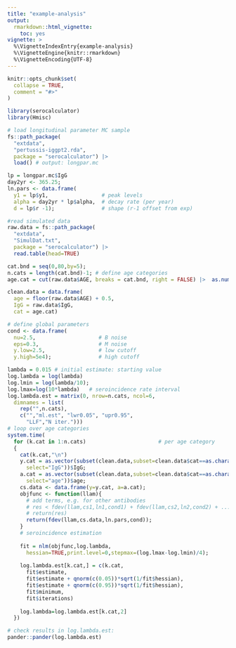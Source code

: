 ```yaml
---
title: "example-analysis"
output: 
  rmarkdown::html_vignette:
    toc: yes
vignette: >
  %\VignetteIndexEntry{example-analysis}
  %\VignetteEngine{knitr::rmarkdown}
  %\VignetteEncoding{UTF-8}
---
```


```r
knitr::opts_chunk$set(
  collapse = TRUE,
  comment = "#>"
)
```

```r
library(serocalculator)
library(Hmisc)
```

```r

# load longitudinal parameter MC sample
fs::path_package(
  "extdata", 
  "pertussis-iggpt2.rda", 
  package = "serocalculator") |> 
  load() # output: longpar.mc

lp = longpar.mc$IgG
day2yr <- 365.25;
ln.pars <- data.frame(
  y1 = lp$y1,                 # peak levels
  alpha = day2yr * lp$alpha,  # decay rate (per year)
  d = lp$r -1);               # shape (r-1 offset from exp)

#read simulated data
raw.data = fs::path_package(
  "extdata", 
  "SimulDat.txt", 
  package = "serocalculator") |> 
  read.table(head=TRUE)

```

```r

cat.bnd = seq(0,80,by=5); 
n.cats = length(cat.bnd)-1; # define age categories
age.cat = cut(raw.data$AGE, breaks = cat.bnd, right = FALSE) |>  as.numeric()

clean.data = data.frame(
  age = floor(raw.data$AGE) + 0.5,
  IgG = raw.data$IgG,
  cat = age.cat)

# define global parameters
cond <- data.frame(
  nu=2.5,                    # B noise
  eps=0.3,                   # M noise
  y.low=2.5,                 # low cutoff
  y.high=5e4);               # high cutoff

lambda = 0.015 # initial estimate: starting value
log.lambda = log(lambda)
log.lmin = log(lambda/10);
log.lmax=log(10*lambda)   # seroincidence rate interval
log.lambda.est = matrix(0, nrow=n.cats, ncol=6,
  dimnames = list(
    rep("",n.cats),
    c("","ml.est", "lwr0.05", "upr0.95",
      "LLF","N iter.")))
# loop over age categories
system.time(
  for (k.cat in 1:n.cats)                       # per age category
  { 
    cat(k.cat,"\n")
    y.cat = as.vector(subset(clean.data,subset=clean.data$cat==as.character(k.cat),
      select="IgG"))$IgG;
    a.cat = as.vector(subset(clean.data,subset=clean.data$cat==as.character(k.cat),
      select="age"))$age;
    cs.data <- data.frame(y=y.cat, a=a.cat);
    objfunc <- function(llam){
      # add terms, e.g. for other antibodies
      # res < fdev(llam,cs1,ln1,cond1) + fdev(llam,cs2,ln2,cond2) + ...
      # return(res)
      return(fdev(llam,cs.data,ln.pars,cond));
    }
    # seroincidence estimation
    
    fit = nlm(objfunc,log.lambda,
      hessian=TRUE,print.level=0,stepmax=(log.lmax-log.lmin)/4);
    
    log.lambda.est[k.cat,] = c(k.cat,
      fit$estimate,
      fit$estimate + qnorm(c(0.05))*sqrt(1/fit$hessian),
      fit$estimate + qnorm(c(0.95))*sqrt(1/fit$hessian),
      fit$minimum,
      fit$iterations)
    
    log.lambda=log.lambda.est[k.cat,2]
  })

```

```r
# check results in log.lambda.est:
pander::pander(log.lambda.est)

```

